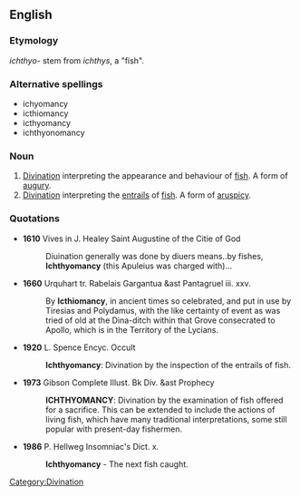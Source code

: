 ==English==

===Etymology===
{{AGr.}} ''ichthyo-'' stem from ''ichthys'', a "fish".

===Alternative spellings===
*ichyomancy
*icthiomancy
*icthyomancy
*ichthyonomancy

===Noun===
{{en-noun|-}}

# [[divination|Divination]] interpreting the appearance and behaviour of [[fish]]. A form of [[augury]].
# [[divination|Divination]] interpreting the [[entrails]] of [[fish]]. A form of [[aruspicy]].

===Quotations===
*'''1610''' Vives in J. Healey Saint Augustine of the Citie of God
*:Diuination generally was done by diuers means..by fishes, '''Ichthyomancy''' (this Apuleius was charged with)...

*'''1660''' Urquhart tr. Rabelais Gargantua &ast Pantagruel iii. xxv.
*:By '''Icthiomancy''', in ancient times so celebrated, and put in use by Tiresias and Polydamus, with the like certainty of event as was tried of old at the Dina-ditch within that Grove consecrated to Apollo, which is in the Territory of the Lycians.

*'''1920''' L. Spence Encyc. Occult
*:'''Ichthyomancy''': Divination by the inspection of the entrails of fish.

*'''1973''' Gibson Complete Illust. Bk Div. &ast Prophecy
*:'''ICHTHYOMANCY''': Divination by the examination of fish offered for a sacrifice. This can be extended to include the actions of living fish, which have many traditional interpretations, some still popular with present-day fishermen.

*'''1986''' P. Hellweg Insomniac's Dict. x.
*:'''Ichthyomancy''' - The next fish caught.

[[Category:Divination]]